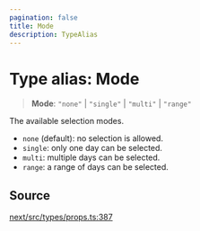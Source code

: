 ```yaml
---
pagination: false
title: Mode
description: TypeAlias
---
```


# Type alias: Mode

> **Mode**: `"none"` \| `"single"` \| `"multi"` \| `"range"`

The available selection modes.

- `none` (default): no selection is allowed.
- `single`: only one day can be selected.
- `multi`: multiple days can be selected.
- `range`: a range of days can be selected.

## Source

[next/src/types/props.ts:387](https://github.com/gpbl/react-day-picker/blob/575f9be39/next/src/types/props.ts#L387)

